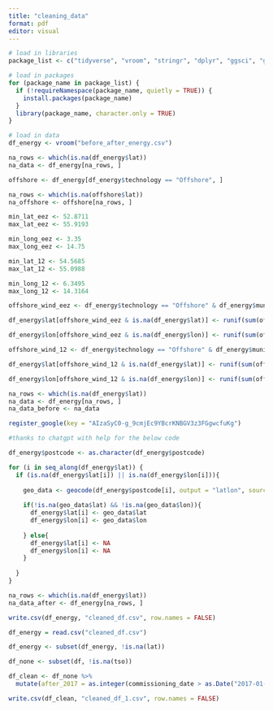 ```yaml
---
title: "cleaning_data"
format: pdf
editor: visual
---
```


```r
# load in libraries
package_list <- c("tidyverse", "vroom", "stringr", "dplyr", "ggsci", "gridExtra", "cowplot", "ggplot2", "ggmap", "sf")

# load in packages
for (package_name in package_list) {
  if (!requireNamespace(package_name, quietly = TRUE)) {
    install.packages(package_name)
  }
  library(package_name, character.only = TRUE)
}

# load in data
df_energy <- vroom("before_after_energy.csv")
```

```r
na_rows <- which(is.na(df_energy$lat))
na_data <- df_energy[na_rows, ]

```

```r
offshore <- df_energy[df_energy$technology == "Offshore", ]
```

```r
na_rows <- which(is.na(offshore$lat))
na_offshore <- offshore[na_rows, ]
```

```r
min_lat_eez <- 52.8711
max_lat_eez <- 55.9193

min_long_eez <- 3.35
max_long_eez <- 14.75

min_lat_12 <- 54.5685
max_lat_12 <- 55.0988

min_long_12 <- 6.3495
max_long_12 <- 14.3164
```

```r
offshore_wind_eez <- df_energy$technology == "Offshore" & df_energy$municipality == "Ausschließliche Wirtschaftszone"
```

```r
df_energy$lat[offshore_wind_eez & is.na(df_energy$lat)] <- runif(sum(offshore_wind_eez), min_lat_eez, max_lat_eez)

df_energy$lon[offshore_wind_eez & is.na(df_energy$lon)] <- runif(sum(offshore_wind_eez), min_long_eez, max_long_eez)
```

```r
offshore_wind_12 <- df_energy$technology == "Offshore" & df_energy$municipality == "Küstenmeer (12-Seemeilen-Zone)"
```

```r
df_energy$lat[offshore_wind_12 & is.na(df_energy$lat)] <- runif(sum(offshore_wind_12), min_lat_12, max_lat_12)

df_energy$lon[offshore_wind_12 & is.na(df_energy$lon)] <- runif(sum(offshore_wind_12), min_long_12, max_long_12)
```

```r
na_rows <- which(is.na(df_energy$lat))
na_data <- df_energy[na_rows, ]
na_data_before <- na_data
```

```r
register_google(key = "AIzaSyC0-g_9cmjEc9YBcrKNBGV3z3FGgwcfuKg")
```

```r
#thanks to chatgpt with help for the below code

df_energy$postcode <- as.character(df_energy$postcode)

for (i in seq_along(df_energy$lat)) {
  if (is.na(df_energy$lat[i]) || is.na(df_energy$lon[i])){
    
    geo_data <- geocode(df_energy$postcode[i], output = "latlon", source = "google", country = "Germany")
    
    if(!is.na(geo_data$lat) && !is.na(geo_data$lon)){
      df_energy$lat[i] <- geo_data$lat
      df_energy$lon[i] <- geo_data$lon
      
    } else{
      df_energy$lat[i] <- NA
      df_energy$lon[i] <- NA
    }
    
  }
}
```

```r
na_rows <- which(is.na(df_energy$lat))
na_data_after <- df_energy[na_rows, ]
```

```r
write.csv(df_energy, "cleaned_df.csv", row.names = FALSE)
```

```r
df_energy = read.csv("cleaned_df.csv")
```

```r
df_energy <- subset(df_energy, !is.na(lat))
```

```r
df_none <- subset(df, !is.na(tso))
```

```r
df_clean <- df_none %>%
  mutate(after_2017 = as.integer(commissioning_date > as.Date("2017-01-01")))
```

```r
write.csv(df_clean, "cleaned_df_1.csv", row.names = FALSE)
```
